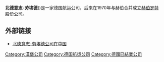 {{unreferenced|time=2020-01-30T18:42:54+00:00}}
{{Infobox company
| name             = 北德意志-劳埃德
| logo             = [[File:Norddeutscher_Lloyd_emblem.svg|250px]]
| caption          = 北德意志-劳埃德标志
| type             = [[合资公司|合资公司]]
| genre            = 航运公司
| fate             = 在1970年与[[漢堡－美洲公司|赫伯公司]]合并
| predecessor      =  Ocean Steam Navigation Company
| successor        = [[Hapag-Lloyd|Hapag-Lloyd]]
| foundation       = 德国[[不来梅|不来梅]]，1857年
| founder          = Hermann Henrich Meier
}}
'''北德意志-劳埃德'''({{lang-de|Norddeutscher Lloyd}})是一家德国航运公司，后来在1970年与赫伯合并成立[[赫伯罗特股份公司|赫伯罗特股份公司]]。
==外部链接==
*[http://60.250.180.26/ss/6561.html 北德意志-劳埃德公司在中国]{{dead link|date=2017年11月 |bot=InternetArchiveBot |fix-attempted=yes }}
{{commons category|Norddeutscher Lloyd|北德意志-劳埃德}}{{Authority control}}

[[Category:漢堡公司|Category:漢堡公司]]
[[Category:德国航运公司|Category:德国航运公司]]
[[Category:德國已結業公司|Category:德國已結業公司]]